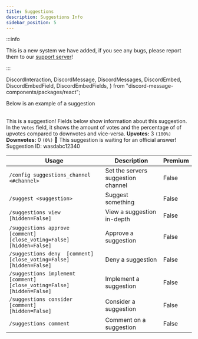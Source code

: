 ```yaml
---
title: Suggestions
description: Suggestions Info
sidebar_position: 5
---
```


:::info

This is a new system we have added, if you see any bugs, please report them to our [support server](/support)!

:::

  DiscordInteraction,
  DiscordMessage,
  DiscordMessages,
  DiscordEmbed,
  DiscordEmbedField,
  DiscordEmbedFields,
} from "discord-message-components/packages/react";

Below is an example of a suggestion

<br/>
<DiscordComponent>
    <DiscordMessage author="Docs Bot" avatar="blue" bot>
        <DiscordEmbed
        authorIcon="/img/logo.png"
        authorName="User#0000"
        thumbnail="/img/logo.png"
        borderColor="#5865F2"
        timestamp="12/24/2022"
        footerIcon="/img/logo.png"
        image="/img/banner-v3.png"
        >
        This is a suggestion! Fields below show information about this suggestion. In the <code>Votes</code> field, it shows the amount of votes and the percentage of of upvotes compared to downvotes and vice-versa.            
            <DiscordEmbedFields slot="fields" inline="true">
                <DiscordEmbedField fieldTitle="Votes">
                  <strong>Upvotes:</strong> 3 <code>(100%)</code>
                  <br/>
                  <strong>Downvotes:</strong> 0 <code>(0%)</code>
                </DiscordEmbedField>
                <DiscordEmbedField fieldTitle="Status">
                  📣 This suggestion is waiting for an official answer!
                </DiscordEmbedField>
            </DiscordEmbedFields>
            <span slot="footer">Suggestion ID: wasdabc12340</span>
        </DiscordEmbed>
    </DiscordMessage>
</DiscordComponent>


| Usage      | Description | Premium |
| ----------- | ----------- | ----------- |
| <code>/config suggestions_channel &lt;#channel&gt; </code>      | Set the servers suggestion channel       |   False        |
| <code>/suggest &lt;suggestion&gt;</code>   | Suggest something        |     False        |
| <code>/suggestions view <id> [hidden=False]</code>   | View a suggestion in-depth        |     False        |
| <code>/suggestions approve <id> [comment] [close_voting=False] [hidden=False]</code>   | Approve a suggestion        |     False        |
| <code>/suggestions deny <id> [comment] [close_voting=False] [hidden=False]</code>   | Deny a suggestion        |     False        |
| <code>/suggestions implement <id> [comment] [close_voting=False] [hidden=False]</code>   | Implement a suggestion        |     False        |
| <code>/suggestions consider <id> [comment] [hidden=False]</code>   | Consider a suggestion        |     False        |
| <code>/suggestions comment <id> <comment></code>   | Comment on a suggestion        |     False        |
<br />

